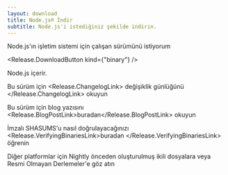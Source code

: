 ```yaml
---
layout: download
title: Node.js® İndir
subtitle: Node.js'i istediğiniz şekilde indirin.
---
```


<section>
Node.js'ın <Release.OperatingSystemDropdown /> işletim sistemi için <Release.BitnessDropdown /> çalışan <Release.VersionDropdown /> sürümünü istiyorum

<Release.DownloadButton kind={"binary"} />
</section>

<section>
Node.js <Release.NpmLink /> içerir.

Bu sürüm için <Release.ChangelogLink> değişiklik günlüğünü </Release.ChangelogLink> okuyun

Bu sürüm için blog yazısını <Release.BlogPostLink>buradan</Release.BlogPostLink> okuyun

İmzalı SHASUMS'u nasıl doğrulayacağınızı <Release.VerifyingBinariesLink>buradan </Release.VerifyingBinariesLink> öğrenin

Diğer platformlar için <LinkWithIcon href="https://nodejs.org/download/nightly/">Nightly</LinkWithIcon> önceden oluşturulmuş ikili dosyalara veya <LinkWithIcon href="https://unofficial-builds.nodejs.org/download/">Resmi Olmayan Derlemeler</LinkWithIcon>'e göz atın

</section>
